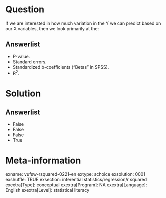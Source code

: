 Question
========
If we are interested in how much variation in the Y we can predict based on our X variables, then we look primarily at the:

Answerlist
----------
* P-value.
* Standard errors.
* Standardized b-coefficients ("Betas" in SPSS).
* R<sup>2</sup>.

Solution
========

Answerlist
----------
* False
* False
* False
* True

Meta-information
================
exname: vufsw-rsquared-0221-en
extype: schoice
exsolution: 0001
exshuffle: TRUE
exsection: inferential statistics/regression/r squared
exextra[Type]: conceptual
exextra[Program]: NA
exextra[Language]: English
exextra[Level]: statistical literacy

